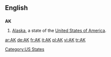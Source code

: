 ==English==

==={{abbreviation}}===
'''AK'''

# [[Alaska]], a state of the [[United States of America]].

[[Category:US States]]

[[ar:AK]]
[[de:AK]]
[[fr:AK]]
[[it:AK]]
[[pl:AK]]
[[vi:AK]]
[[tr:AK]]